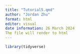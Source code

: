 ```yaml
---
title: "Tutorial5.qmd"
author: "Jordan Zhu"
format: html
editor: visual
date information: 26 March 2024
The file will render to html
---
```


```r
library(tidyverse)
```

